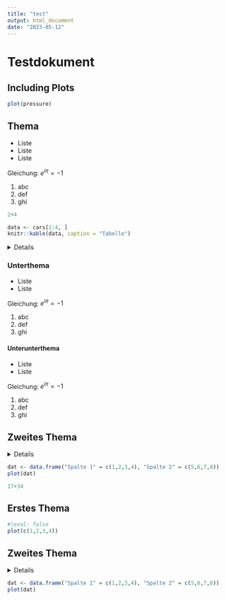 ```yaml
---
title: "test"
output: html_document
date: "2023-05-12"
---
```


# Testdokument

## Including Plots


```r
plot(pressure)
```

## Thema

- Liste
- Liste
- Liste

Gleichung: $e^{i\pi} = -1$

1. abc
2. def
3. ghi


```r
2+4
```


```r
data <- cars[1:4, ]
knitr::kable(data, caption = "Tabelle")
```

<details>
Dies ist ein versteckter Textbaustein.
</details> 

### Unterthema 

- Liste
- Liste

Gleichung: $e^{i\pi} = -1$

1. abc
2. def
3. ghi

#### Unterunterthema

- Liste
- Liste

Gleichung: $e^{i\pi} = -1$

1. abc
2. def
3. ghi

## Zweites Thema

<details>
```r
7*3
```
</details> 

```r
dat <- data.frame("Spalte 1" = c(1,2,3,4), "Spalte 2" = c(5,6,7,8))
plot(dat)
```

```r
17+34
```
## Erstes Thema

```r
#|eval: false
plot(c(1,2,3,4))
```


## Zweites Thema

<details>
```r
dat <- data.frame("Spalte 1" = c(4,3,2,1), "Spalte 2" = c(5,6,7,8))
plot(dat)
```
</details> 

```r
dat <- data.frame("Spalte 1" = c(1,2,3,4), "Spalte 2" = c(5,6,7,8))
plot(dat)
```


